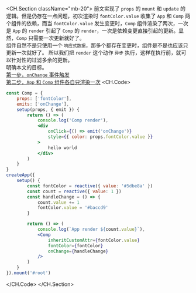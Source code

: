 <CH.Section className="mb-20">
前文实现了 `props` 的 `mount` 和 `update` 的逻辑。但是仍存在一点问题，初次渲染时 `fontColor.value` 收集了
`App` 和 `Comp` 两个组件的依赖，而当 `fontColor.value` 发生变更时，`Comp` 组件渲染了两次，一次是 `App` 的
`render` 引起了 `Comp` 的 `render`，一次是依赖变更直接引起的更新。显然，`Comp` 只需要一次更新就好了。
<br />
组件自然不是只使用一个 `响应式数据`，那多个都存在变更时，组件是不是也应该只更新一次就好了。
所以我们把 `render` 这个动作 `异步` 执行，这样在执行前，就可以针对性的过滤多余的更新。
<br />
明确本文的目标。  
[第一步，`onChange` 事件触发](focus://demo.jsx#8,20:23,30)  
[第二步，`App` 和 `Comp` 组件各自只渲染一次](focus://demo.jsx#6,26)
<CH.Code>
```jsx demo.jsx
const Comp = {
	props: ['fontColor'],
	emits: ['onChange'],
	setup(props, { emit }) {
		return () => (
			console.log('Comp render'),
			<div
				onClick={() => emit('onChange')}
				style={{ color: props.fontColor.value }}
			>
				hello world
			</div>
		)
	}
}
createApp({
	setup() {
		const fontColor = reactive({ value: '#5dbe8a' })
		const count = reactive({ value: 1 })
		const handleChange = () => {
			count.value += 1
			fontColor.value = '#baccd9'
		}

		return () => (
			console.log(`App render ${count.value}`),
			<Comp
				inheritCustomAttr={fontColor.value}
				fontColor={fontColor}
				onChange={handleChange}
			/>
		)
	}
}).mount('#root')
```
</CH.Code>
</CH.Section>